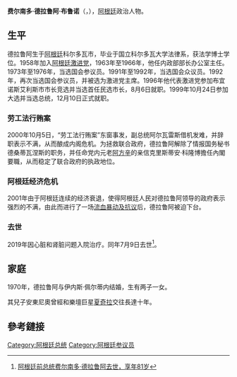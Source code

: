{{Infobox President
|original_name ={{lang|es|Fernando de la Rúa}}
|image =Fernando_de_la_Rúa_con_bastón_y_banda_de_presidente.jpg
|caption      =
|office      = 阿根廷總統
|order        = 
|term_start   = 1999年12月10日
|term_end     = 2001年12月21日
|occupation   = [[阿根廷总统|总统]]
|predecessor  = [[卡洛斯·萨乌尔·梅内姆|卡洛斯·梅内姆]]
|successor    = [[拉蒙·普埃尔塔|拉蒙·普埃尔塔]]
|birth_date   = 1937年9月15日
|birth_place  = {{ARG}}[[科尔多瓦市|科尔多瓦市]]
|death_date   = {{death date and age|2019|7|9|1937|9|15}}
| death_place = {{ARG}}[[布宜諾斯艾利斯|布宜諾斯艾利斯]]
|vicepresident= [[卡洛斯·阿尔瓦雷斯|卡洛斯·阿尔瓦雷斯]] 
|spouse       = 伊内斯·佩尔蒂内(Inés Pertiné) 
|profession   = [[律师|律师]]
|party        = [[激进公民聯盟|激进公民聯盟]]<br />国家团结阵线两党联盟
}}
'''费尔南多·德拉鲁阿·布鲁诺'''（{{lang-es|'''Fernando de la Rúa Bruno'''}}，{{bd|1937年|9月15日|2019年|7月9日|catIdx=De La Rua}}），[[阿根廷|阿根廷]]政治人物。

== 生平 ==
德拉鲁阿生于[[阿根廷|阿根廷]]科尔多瓦市，毕业于国立科尔多瓦大学法律系，获法学博士学位。1958年加入[[阿根廷激进党|阿根廷激进党]]，1963年至1966年，他任内政部部长办公室主任。1973年至1976年，当选国会参议员。1991年至1992年，当选国会众议员。1992年，再次当选国会参议员，并被选为激进党主席。1996年他代表激进党参加布宜诺斯艾利斯市市长竞选并当选首任民选市长，8月6日就职。1999年10月24日参加大选并当选总统，12月10日正式就职。

=== 劳工法行贿案 ===
2000年10月5日，“劳工法行贿案”东窗事发，副总统阿尔瓦雷斯借机发难，并辞职表示不满，从而酿成内阁危机。为拯救联合政府，德拉鲁阿解除了情报国务秘书德桑蒂瓦涅斯的职务，并任命党内元老[[劳尔·阿方辛|阿方辛]]的亲信克里斯蒂安·科隆博擔任內閣要職，从而稳定了联合政府的执政地位。

=== 阿根廷经济危机 ===
2001年由于阿根廷连续的经济衰退，使得阿根廷人民对德拉鲁阿领导的政府表示强烈的不满，由此而进行了一场[[2001年12月阿根廷危机|流血暴动及抗议]]后，德拉鲁阿被迫下台。

=== 去世 ===
2019年因心脏和肾脏问题入院治疗。同年7月9日去世<ref>[http://world.huanqiu.com/exclusive/2019-07/15116986.html?agt=15422 阿根廷前总统费尔南多·德拉鲁阿去世，享年81岁]</ref>。

== 家庭 ==
1970年，德拉鲁阿与伊内斯·佩尔蒂内结婚，生有两子一女。

其兒子安東尼奧曾經和樂壇巨星[[夏奇拉|夏奇拉]]交往長達十年。

== 參考鏈接 ==
{{Reflist}}

{{commonscat|Fernando de la Rúa}}

{{start box}}
{{s-before|无}} 
{{s-title|[[布宜诺斯艾利斯市市长|布宜诺斯艾利斯市市长]]<br/>1996年–1999年}} 
{{s-after|[[恩里克·奥利维拉|恩里克·奥利维拉]]}}
{{s-before|[[卡洛斯·萨乌尔·梅内姆|卡洛斯·梅内姆]]}} 
{{s-title|[[阿根廷总统|阿根廷总统]]<br/>1999年–2001年}} 
{{s-after|[[拉蒙·普埃尔塔|拉蒙·普埃尔塔]]}}
{{end box}}

{{Authority control}}
{{DEFAULTSORT:de la Rúa}}
[[Category:阿根廷总统|Category:阿根廷总统]]
[[Category:阿根廷参议员|Category:阿根廷参议员]]